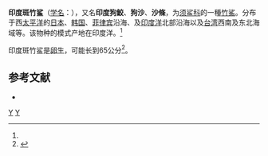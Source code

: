 {{Speciesbox 
| taxon = Chiloscyllium indicum
| status = VU | status_system = iucn3.1
| status_ref =<ref name="iucn">{{Cite iucn | author = VanderWright, W.J., Bin Ali, A., Bineesh, K.K., Derrick, D., Dharmadi, Fahmi, Haque, A.B., Krajangdara, T., Maung, A., Seyha, L., Tanay, D., Utzurrum, J.A.T., Vo, V.Q. & Yuneni, R.R. | name-list-style = amp | title = ''Chiloscyllium indicum'' | volume = 2020 | page = e.T41791A124416590 | date = 2020 }}</ref>
| image =ChiloscylliumIndicumDay.jpg
| binomial_authority = Gmelin, 1789<ref name='id5097'>{{cite web| url =http://www.bioinfo.cn/db05/BjdwSpecies.php?action=view&id=5097| title =印度斑竹鲨| work =中国动物物种编目数据库| publisher =中国科学院微生物研究所| author =中国科学院动物研究所| accessdate =2009-04-11| deadurl =yes| archiveurl =https://web.archive.org/web/20160305093806/http://www.bioinfo.cn/db05/BjdwSpecies.php?action=view&id=5097| archivedate =2016-03-05}}</ref>
| range_map = Chiloscyllium indicum distmap.png
| range_map_width = 200px
| range_map_caption = 印度斑竹鲨分布区为蓝色
}}

'''印度斑竹鲨'''（[[学名|学名]]：{{lang|la|''Chiloscyllium indicum''}}），又名'''印度狗鮫'''、'''狗沙'''、'''沙條'''，为[[须鲨科|须鲨科]]的一種[[斑竹鲨属|竹鯊]]。分布于西[[太平洋|太平洋]]的[[日本|日本]]、[[韩国|韩国]]、[[菲律宾|菲律宾]]沿海、及[[印度洋|印度洋]]北部沿海以及[[台湾|台湾]]西南及东北海域等。该物种的模式产地在印度洋。<ref name='id5097'/>

印度斑竹鲨是[[卵生|卵生]]，可能长到65公分<ref name=FishBase>{{FishBase_species| genus = Chiloscyllium |  species = indicum | year = 2006 | month = 5}}</ref>。

== 参考文献 ==
{{reflist}}
* {{TaiBNET| zh=印度狗鮫 | id=383131 | binomial=Chiloscyllium indicum | authority=Gmelin, 1789 | var= | accessdate=2013-01-24}}
{{Selachimorpha|O.}}
{{Taxonbar|from=Q29289}}

[[Category:斑竹鲨属|Y]]
[[Category:1789年描述的魚類|Y]]